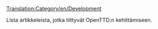 [[Translation:Category/en/Development]]

Lista artikkeleista, jotka liittyvät OpenTTD:n kehittämiseen.